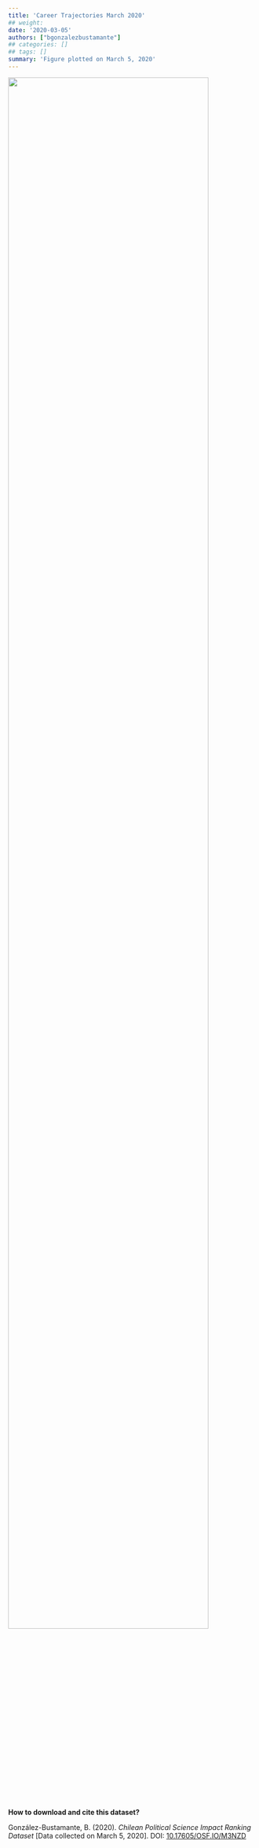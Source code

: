 ```yaml
---
title: 'Career Trajectories March 2020'
## weight: 
date: '2020-03-05'
authors: ["bgonzalezbustamante"]
## categories: []
## tags: []
summary: 'Figure plotted on March 5, 2020'
---
```


![](Careers-Mar-2020.png){ width=90% }

**How to download and cite this dataset?**

González-Bustamante, B. (2020). *Chilean Political Science Impact Ranking Dataset* [Data collected on March 5, 2020]. DOI: [10.17605/OSF.IO/M3NZD](http://doi.org/10.17605/OSF.IO/M3NZD)
